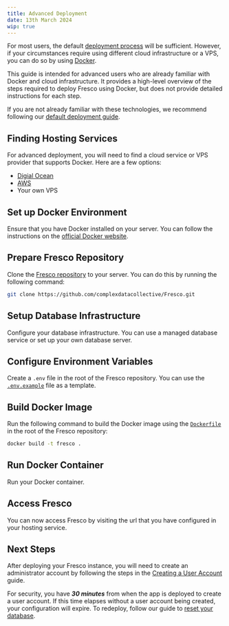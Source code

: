 ```yaml
---
title: Advanced Deployment
date: 13th March 2024
wip: true
---
```


<SummaryCard completionTime="30 minutes" />

<SummarySection>

For most users, the default [deployment process](./guide) will be sufficient. However, if your circumstances require using different cloud infrastructure or a VPS, you can do so by using [Docker](https://www.docker.com/).

</SummarySection>

<PrerequisitesSection>

This guide is intended for advanced users who are already familiar with Docker and cloud infrastructure. It provides a high-level overview of the steps required to deploy Fresco using Docker, but does not provide detailed instructions for each step.

If you are not already familiar with these technologies, we recommend following our [default deployment guide](./guide).

</PrerequisitesSection>

</SummaryCard>

## Finding Hosting Services

For advanced deployment, you will need to find a cloud service or VPS provider that supports Docker. Here are a few options:

- [Digial Ocean](https://www.digitalocean.com/)
- [AWS](https://aws.amazon.com/)
- Your own VPS

## Set up Docker Environment

Ensure that you have Docker installed on your server. You can follow the instructions on the [official Docker website](https://docs.docker.com/install/).

## Prepare Fresco Repository

Clone the [Fresco repository](https://github.com/complexdatacollective/Fresco) to your server. You can do this by running the following command:

```bash
git clone https://github.com/complexdatacollective/Fresco.git
```

## Setup Database Infrastructure

Configure your database infrastructure. You can use a managed database service or set up your own database server.

## Configure Environment Variables

Create a `.env` file in the root of the Fresco repository. You can use the [`.env.example`](https://github.com/complexdatacollective/Fresco/blob/main/.env.example) file as a template.

## Build Docker Image

Run the following command to build the Docker image using the [`Dockerfile`](https://github.com/complexdatacollective/Fresco/blob/main/Dockerfile) in the root of the Fresco repository:

```bash
docker build -t fresco .
```

## Run Docker Container

Run your Docker container.

## Access Fresco

You can now access Fresco by visiting the url that you have configured in your hosting service.

## Next Steps

After deploying your Fresco instance, you will need to create an administrator account by following the steps in the [Creating a User Account](./create-user-account) guide.

<TipBox danger>

For security, you have **_30 minutes_** from when the app is deployed to create a user account. If this time elapses without a user account being created, your configuration will expire. To redeploy, follow our guide to [reset your database](../troubleshooting#instance-expired---reset-your-database).

</TipBox>
